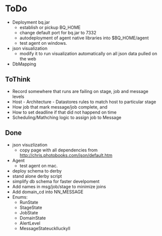 = ToDo =
* Deployment bq.jar
** establish or pickup BQ_HOME
** change default port for bq.jar to 7332
** autodeployment of agent native libraries into $BQ_HOME/agent
** test agent on windows.
* json visualization 
** modify it to run visualization automatically on all json data pulled on the web
* DbMapping

== ToThink ==

* Record somewhere that runs are failing on stage, job and message levels
* Host - Architecture - Datastores rules to match host to particular stage
* How job that mark message/job complete, and 
* How to set deadline if that did not happend on time
* Scheduling/Mathching logic to assign job to Message

== Done ==
* json visuzlization 
** copy page with all dependencies from http://chris.photobooks.com/json/default.htm
* Agent
** test agent on mac.
* deploy schema to derby
* stand alone derby script
* simplify db schema for faster develpoment
* Add names in msg/job/stage to minimize joins
* Add domain_cd into NN_MESSAGE
* Enums: 
** RunState 
** StageState
** JobState
** DomainState
** AlertLevel
** MessageStateucklluckyll